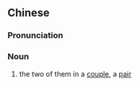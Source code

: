 {{also|两家头}}
==Chinese==
{{zh-forms|s=两家头}}

===Pronunciation===
{{zh-pron
|w=3lian ka deu
|cat=n
}}

===Noun===
{{zh-noun}}

# {{lb|zh|Wu}} the two of them in a [[couple]], a [[pair]]